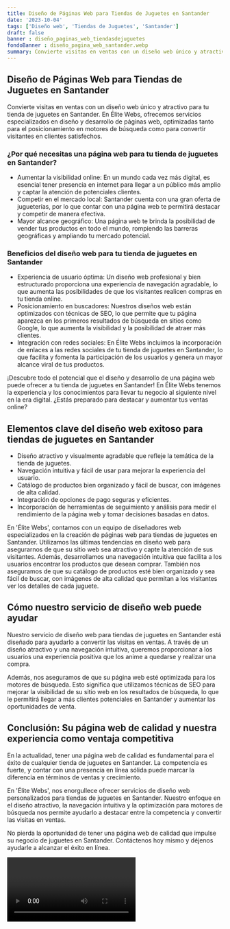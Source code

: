 ```yaml
---
title: Diseño de Páginas Web para Tiendas de Juguetes en Santander
date: '2023-10-04'
tags: ['Diseño web', 'Tiendas de Juguetes', 'Santander']
draft: false
banner : diseño_paginas_web_tiendasdejuguetes
fondoBanner : diseño_pagina_web_santander.webp
summary: Convierte visitas en ventas con un diseño web único y atractivo para tu tienda de juguetes en Santander. En Élite Webs, ofrecemos servicios especializados en diseño y desarrollo de páginas web, optimizadas tanto para el posicionamiento en motores de búsqueda como para convertir visitantes en clientes satisfechos.
---
```


## Diseño de Páginas Web para Tiendas de Juguetes en Santander

Convierte visitas en ventas con un diseño web único y atractivo para tu tienda de juguetes en Santander. En Élite Webs, ofrecemos servicios especializados en diseño y desarrollo de páginas web, optimizadas tanto para el posicionamiento en motores de búsqueda como para convertir visitantes en clientes satisfechos.

### ¿Por qué necesitas una página web para tu tienda de juguetes en Santander?

- Aumentar la visibilidad online: En un mundo cada vez más digital, es esencial tener presencia en internet para llegar a un público más amplio y captar la atención de potenciales clientes.
- Competir en el mercado local: Santander cuenta con una gran oferta de jugueterías, por lo que contar con una página web te permitirá destacar y competir de manera efectiva.
- Mayor alcance geográfico: Una página web te brinda la posibilidad de vender tus productos en todo el mundo, rompiendo las barreras geográficas y ampliando tu mercado potencial.

### Beneficios del diseño web para tu tienda de juguetes en Santander

- Experiencia de usuario óptima: Un diseño web profesional y bien estructurado proporciona una experiencia de navegación agradable, lo que aumenta las posibilidades de que los visitantes realicen compras en tu tienda online.
- Posicionamiento en buscadores: Nuestros diseños web están optimizados con técnicas de SEO, lo que permite que tu página aparezca en los primeros resultados de búsqueda en sitios como Google, lo que aumenta la visibilidad y la posibilidad de atraer más clientes.
- Integración con redes sociales: En Élite Webs incluimos la incorporación de enlaces a las redes sociales de tu tienda de juguetes en Santander, lo que facilita y fomenta la participación de los usuarios y genera un mayor alcance viral de tus productos.

¡Descubre todo el potencial que el diseño y desarrollo de una página web puede ofrecer a tu tienda de juguetes en Santander! En Élite Webs tenemos la experiencia y los conocimientos para llevar tu negocio al siguiente nivel en la era digital. ¿Estás preparado para destacar y aumentar tus ventas online?

<GifSeo />

<Cta />

## Elementos clave del diseño web exitoso para tiendas de juguetes en Santander

- Diseño atractivo y visualmente agradable que refleje la temática de la tienda de juguetes.
- Navegación intuitiva y fácil de usar para mejorar la experiencia del usuario.
- Catálogo de productos bien organizado y fácil de buscar, con imágenes de alta calidad.
- Integración de opciones de pago seguras y eficientes.
- Incorporación de herramientas de seguimiento y análisis para medir el rendimiento de la página web y tomar decisiones basadas en datos.

En 'Élite Webs', contamos con un equipo de diseñadores web especializados en la creación de páginas web para tiendas de juguetes en Santander. Utilizamos las últimas tendencias en diseño web para asegurarnos de que su sitio web sea atractivo y capte la atención de sus visitantes. Además, desarrollamos una navegación intuitiva que facilita a los usuarios encontrar los productos que desean comprar. También nos aseguramos de que su catálogo de productos esté bien organizado y sea fácil de buscar, con imágenes de alta calidad que permitan a los visitantes ver los detalles de cada juguete.

## Cómo nuestro servicio de diseño web puede ayudar

Nuestro servicio de diseño web para tiendas de juguetes en Santander está diseñado para ayudarlo a convertir las visitas en ventas. A través de un diseño atractivo y una navegación intuitiva, queremos proporcionar a los usuarios una experiencia positiva que los anime a quedarse y realizar una compra.

Además, nos aseguramos de que su página web esté optimizada para los motores de búsqueda. Esto significa que utilizamos técnicas de SEO para mejorar la visibilidad de su sitio web en los resultados de búsqueda, lo que le permitirá llegar a más clientes potenciales en Santander y aumentar las oportunidades de venta.

## Conclusión: Su página web de calidad y nuestra experiencia como ventaja competitiva

En la actualidad, tener una página web de calidad es fundamental para el éxito de cualquier tienda de juguetes en Santander. La competencia es fuerte, y contar con una presencia en línea sólida puede marcar la diferencia en términos de ventas y crecimiento.

En 'Élite Webs', nos enorgullece ofrecer servicios de diseño web personalizados para tiendas de juguetes en Santander. Nuestro enfoque en el diseño atractivo, la navegación intuitiva y la optimización para motores de búsqueda nos permite ayudarlo a destacar entre la competencia y convertir las visitas en ventas.

No pierda la oportunidad de tener una página web de calidad que impulse su negocio de juguetes en Santander. Contáctenos hoy mismo y déjenos ayudarle a alcanzar el éxito en línea.

<Video />

<CtaBot job='Tiendas de Juguetes' city='Santander'/>

<Gmaps query='Santander+españa+maps' />